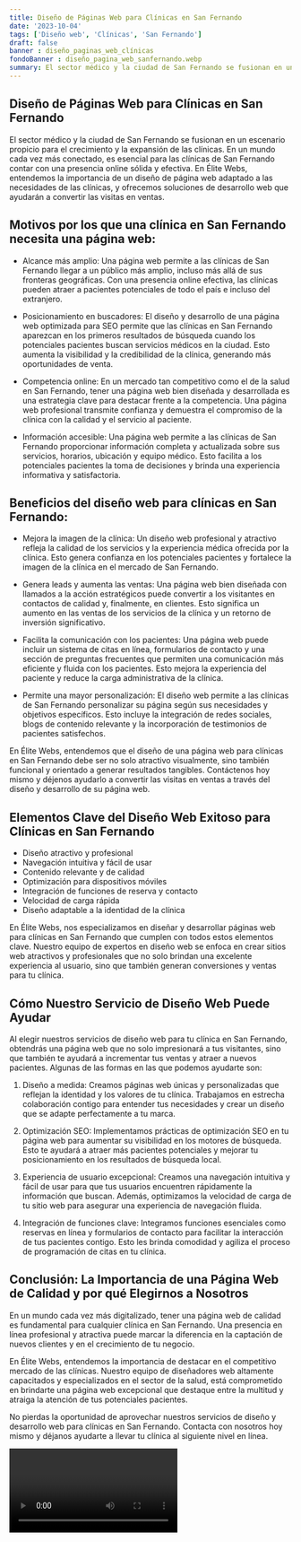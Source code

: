 ```yaml
---
title: Diseño de Páginas Web para Clínicas en San Fernando
date: '2023-10-04'
tags: ['Diseño web', 'Clínicas', 'San Fernando']
draft: false
banner : diseño_paginas_web_clínicas
fondoBanner : diseño_pagina_web_sanfernando.webp
summary: El sector médico y la ciudad de San Fernando se fusionan en un escenario propicio para el crecimiento y la expansión de las clínicas. En un mundo cada vez más conectado, es esencial para las clínicas de San Fernando contar con una presencia online sólida y efectiva. En Élite Webs, entendemos la importancia de un diseño de página web adaptado a las necesidades de las clínicas, y ofrecemos soluciones de desarrollo web que ayudarán a convertir las visitas en ventas.
---
```


## Diseño de Páginas Web para Clínicas en San Fernando

El sector médico y la ciudad de San Fernando se fusionan en un escenario propicio para el crecimiento y la expansión de las clínicas. En un mundo cada vez más conectado, es esencial para las clínicas de San Fernando contar con una presencia online sólida y efectiva. En Élite Webs, entendemos la importancia de un diseño de página web adaptado a las necesidades de las clínicas, y ofrecemos soluciones de desarrollo web que ayudarán a convertir las visitas en ventas.

## Motivos por los que una clínica en San Fernando necesita una página web:

- Alcance más amplio: Una página web permite a las clínicas de San Fernando llegar a un público más amplio, incluso más allá de sus fronteras geográficas. Con una presencia online efectiva, las clínicas pueden atraer a pacientes potenciales de todo el país e incluso del extranjero.

- Posicionamiento en buscadores: El diseño y desarrollo de una página web optimizada para SEO permite que las clínicas en San Fernando aparezcan en los primeros resultados de búsqueda cuando los potenciales pacientes buscan servicios médicos en la ciudad. Esto aumenta la visibilidad y la credibilidad de la clínica, generando más oportunidades de venta.

- Competencia online: En un mercado tan competitivo como el de la salud en San Fernando, tener una página web bien diseñada y desarrollada es una estrategia clave para destacar frente a la competencia. Una página web profesional transmite confianza y demuestra el compromiso de la clínica con la calidad y el servicio al paciente.

- Información accesible: Una página web permite a las clínicas de San Fernando proporcionar información completa y actualizada sobre sus servicios, horarios, ubicación y equipo médico. Esto facilita a los potenciales pacientes la toma de decisiones y brinda una experiencia informativa y satisfactoria.

## Beneficios del diseño web para clínicas en San Fernando:

- Mejora la imagen de la clínica: Un diseño web profesional y atractivo refleja la calidad de los servicios y la experiencia médica ofrecida por la clínica. Esto genera confianza en los potenciales pacientes y fortalece la imagen de la clínica en el mercado de San Fernando.

- Genera leads y aumenta las ventas: Una página web bien diseñada con llamados a la acción estratégicos puede convertir a los visitantes en contactos de calidad y, finalmente, en clientes. Esto significa un aumento en las ventas de los servicios de la clínica y un retorno de inversión significativo.

- Facilita la comunicación con los pacientes: Una página web puede incluir un sistema de citas en línea, formularios de contacto y una sección de preguntas frecuentes que permiten una comunicación más eficiente y fluida con los pacientes. Esto mejora la experiencia del paciente y reduce la carga administrativa de la clínica.

- Permite una mayor personalización: El diseño web permite a las clínicas de San Fernando personalizar su página según sus necesidades y objetivos específicos. Esto incluye la integración de redes sociales, blogs de contenido relevante y la incorporación de testimonios de pacientes satisfechos.

En Élite Webs, entendemos que el diseño de una página web para clínicas en San Fernando debe ser no solo atractivo visualmente, sino también funcional y orientado a generar resultados tangibles. Contáctenos hoy mismo y déjenos ayudarlo a convertir las visitas en ventas a través del diseño y desarrollo de su página web.

<GifSeo />

<Cta />

## Elementos Clave del Diseño Web Exitoso para Clínicas en San Fernando

- Diseño atractivo y profesional
- Navegación intuitiva y fácil de usar
- Contenido relevante y de calidad
- Optimización para dispositivos móviles
- Integración de funciones de reserva y contacto
- Velocidad de carga rápida
- Diseño adaptable a la identidad de la clínica

En Élite Webs, nos especializamos en diseñar y desarrollar páginas web para clínicas en San Fernando que cumplen con todos estos elementos clave. Nuestro equipo de expertos en diseño web se enfoca en crear sitios web atractivos y profesionales que no solo brindan una excelente experiencia al usuario, sino que también generan conversiones y ventas para tu clínica.

## Cómo Nuestro Servicio de Diseño Web Puede Ayudar

Al elegir nuestros servicios de diseño web para tu clínica en San Fernando, obtendrás una página web que no solo impresionará a tus visitantes, sino que también te ayudará a incrementar tus ventas y atraer a nuevos pacientes. Algunas de las formas en las que podemos ayudarte son:

1. Diseño a medida: Creamos páginas web únicas y personalizadas que reflejan la identidad y los valores de tu clínica. Trabajamos en estrecha colaboración contigo para entender tus necesidades y crear un diseño que se adapte perfectamente a tu marca.

2. Optimización SEO: Implementamos prácticas de optimización SEO en tu página web para aumentar su visibilidad en los motores de búsqueda. Esto te ayudará a atraer más pacientes potenciales y mejorar tu posicionamiento en los resultados de búsqueda local.

3. Experiencia de usuario excepcional: Creamos una navegación intuitiva y fácil de usar para que tus usuarios encuentren rápidamente la información que buscan. Además, optimizamos la velocidad de carga de tu sitio web para asegurar una experiencia de navegación fluida.

4. Integración de funciones clave: Integramos funciones esenciales como reservas en línea y formularios de contacto para facilitar la interacción de tus pacientes contigo. Esto les brinda comodidad y agiliza el proceso de programación de citas en tu clínica.

## Conclusión: La Importancia de una Página Web de Calidad y por qué Elegirnos a Nosotros

En un mundo cada vez más digitalizado, tener una página web de calidad es fundamental para cualquier clínica en San Fernando. Una presencia en línea profesional y atractiva puede marcar la diferencia en la captación de nuevos clientes y en el crecimiento de tu negocio.

En Élite Webs, entendemos la importancia de destacar en el competitivo mercado de las clínicas. Nuestro equipo de diseñadores web altamente capacitados y especializados en el sector de la salud, está comprometido en brindarte una página web excepcional que destaque entre la multitud y atraiga la atención de tus potenciales pacientes.

No pierdas la oportunidad de aprovechar nuestros servicios de diseño y desarrollo web para clínicas en San Fernando. Contacta con nosotros hoy mismo y déjanos ayudarte a llevar tu clínica al siguiente nivel en línea.

<Video />

<CtaBot job='Clínicas' city='San Fernando'/>

<Gmaps query='San Fernando+españa+maps' />